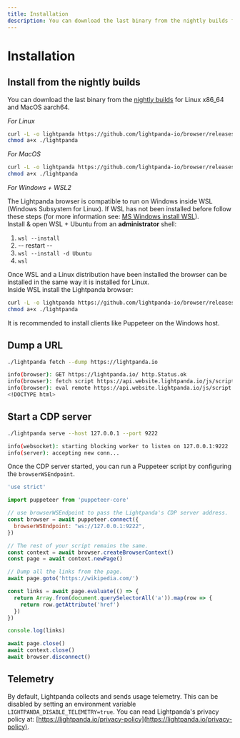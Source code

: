 ```yaml
---
title: Installation
description: You can download the last binary from the nightly builds for Linux x86_64 and MacOS aarch64.
---
```


# Installation

## Install from the nightly builds

You can download the last binary from the [nightly
builds](https://github.com/lightpanda-io/browser/releases/tag/nightly) for
Linux x86_64 and MacOS aarch64.

*For Linux*
```bash copy
curl -L -o lightpanda https://github.com/lightpanda-io/browser/releases/download/nightly/lightpanda-x86_64-linux && \
chmod a+x ./lightpanda
```

*For MacOS*
```sh copy
curl -L -o lightpanda https://github.com/lightpanda-io/browser/releases/download/nightly/lightpanda-aarch64-macos && \
chmod a+x ./lightpanda
```

*For Windows + WSL2*

The Lightpanda browser is compatible to run on Windows inside WSL (Windows Subsystem for Linux). If WSL has not been installed before follow these steps (for more information see: [MS Windows install WSL](https://learn.microsoft.com/en-us/windows/wsl/install)).  
Install & open WSL + Ubuntu from an **administrator** shell:
  1. `wsl --install`
  2. -- restart --
  3. `wsl --install -d Ubuntu`
  4. `wsl`

Once WSL and a Linux distribution have been installed the browser can be installed in the same way it is installed for Linux.  
Inside WSL install the Lightpanda browser:
```bash copy
curl -L -o lightpanda https://github.com/lightpanda-io/browser/releases/download/nightly/lightpanda-x86_64-linux && \
chmod a+x ./lightpanda
```
It is recommended to install clients like Puppeteer on the Windows host.


## Dump a URL

```sh copy
./lightpanda fetch --dump https://lightpanda.io
```
```sh
info(browser): GET https://lightpanda.io/ http.Status.ok
info(browser): fetch script https://api.website.lightpanda.io/js/script.js: http.Status.ok
info(browser): eval remote https://api.website.lightpanda.io/js/script.js: TypeError: Cannot read properties of undefined (reading 'pushState')
<!DOCTYPE html>
```

## Start a CDP server

```sh copy
./lightpanda serve --host 127.0.0.1 --port 9222
```
```sh
info(websocket): starting blocking worker to listen on 127.0.0.1:9222
info(server): accepting new conn...
```

Once the CDP server started, you can run a Puppeteer script by configuring the
`browserWSEndpoint`.

```js
'use strict'

import puppeteer from 'puppeteer-core'

// use browserWSEndpoint to pass the Lightpanda's CDP server address.
const browser = await puppeteer.connect({
  browserWSEndpoint: "ws://127.0.0.1:9222",
})

// The rest of your script remains the same.
const context = await browser.createBrowserContext()
const page = await context.newPage()

// Dump all the links from the page.
await page.goto('https://wikipedia.com/')

const links = await page.evaluate(() => {
  return Array.from(document.querySelectorAll('a')).map(row => {
    return row.getAttribute('href')
  })
})

console.log(links)

await page.close()
await context.close()
await browser.disconnect()
```

## Telemetry
By default, Lightpanda collects and sends usage telemetry. This can be disabled by setting an environment variable `LIGHTPANDA_DISABLE_TELEMETRY=true`. You can read Lightpanda's privacy policy at: [https://lightpanda.io/privacy-policy](https://lightpanda.io/privacy-policy).